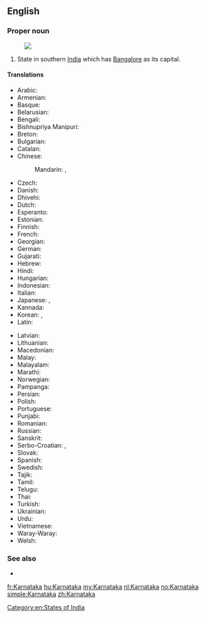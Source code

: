 {{also|Karnátaka}}
==English==
{{wikipedia}}

===Proper noun===
{{en-proper noun}}
[[Image:Karnataka in India (disputed hatched).svg|thumb|]]
# State in southern [[India]] which has [[Bangalore]] as its capital.

====Translations====
{{trans-top|state in southern India}}
* Arabic: {{t|ar|كارناتاكا|f|tr=karnaataka}}
* Armenian: {{t-|hy|Կառնատակա|tr=Kaṙnataka}}
* Basque: {{t-|eu|Karnataka|xs=Basque}}
* Belarusian: {{t-|be|Карнатака|f|tr=Karnátaka|xs=Belarusian}}
* Bengali: {{t-|bn|কর্ণাটক|sc=Beng|xs=Bengali}}
* Bishnupriya Manipuri: {{tø|bpy|কর্ণাটক|sc=Beng}}
* Breton: {{t-|br|Karnataka|xs=Breton}}
* Bulgarian: {{t-|bg|Карнатака|f|tr=Karnátaka}}
* Catalan: {{t-|ca|Karnataka}}
* Chinese:
*: Mandarin: {{t|cmn|卡納塔克邦|sc=Hani}}, {{t|cmn|卡纳塔克邦|tr=Kǎnàtǎkè-bāng|sc=Hani}}
* Czech: {{t-|cs|Karnátaka|f}}
* Danish: {{t-|da|Karnataka}}
* Dhivehi: {{tø|dv|ކަރްނާޓަކާ}}
* Dutch: {{t+|nl|Karnataka}}
* Esperanto: {{t-|eo|Karnatako|xs=Esperanto}}
* Estonian: {{t-|et|Karnataka}}
* Finnish: {{t-|fi|Karnataka}}
* French: {{t-|fr|Karnataka}}
* Georgian: {{t|ka|კარნატაკა|tr=karnataka|sc=Geor|xs=Georgian}}
* German: {{t-|de|Karnataka}}
* Gujarati: {{t-|gu|કર્ણાટક|sc=Gujr|xs=Gujarati}}
* Hebrew: {{t|he|קארנאטקה}}
* Hindi: {{t-|hi|कर्नाटक|tr=karnāṭaka|xs=Hindi}}
* Hungarian: {{t+|hu|Karnátaka}}
* Indonesian: {{t-|id|Karnataka|xs=Indonesian}}
* Italian: {{t-|it|Karnataka}}
* Japanese: {{t|ja|カルナータカ州|tr=Karunātaka shū}}, {{t|ja|カルナータカ|tr=Karunātaka}}
* Kannada: {{t-|kn|ಕರ್ನಾಟಕ|tr=karnāṭaka|sc=Knda|xs=Kannada}}
* Korean: {{t|ko|카르나타카 주|tr=Kareunataka ju|sc=Hang}}, {{t|ko|카르나타카|tr=Kareunataka|sc=Hang}}
* Latin: {{t|la|Carnatica}}
{{trans-mid}}
* Latvian: {{t|lv|Karnātaka|xs=Latvian}}
* Lithuanian: {{t-|lt|Karnataka|xs=Lithuanian}}
* Macedonian: {{t-|mk|Карнатака}}
* Malay: {{t-|ms|Karnataka|xs=Malay}}
* Malayalam: {{t-|ml|കര്ണാടക|tr=karṇāṭaka|sc=Mlym|xs=Malayalam}}
* Marathi: {{t-|mr|कर्नाटक|sc=Deva|xs=Marathi}}
* Norwegian: {{t+|no|Karnataka}}
* Pampanga: {{tø|pam|Karnataka}}
* Persian: {{t|fa|کارناتاکا|xs=Persian}}
* Polish: {{t-|pl|Karnataka}}
* Portuguese: {{t-|pt|Karnataka}}
* Punjabi: {{tø|pa|کرناٹک|sc=pa-Arab}}
* Romanian: {{t-|ro|Karnataka}}
* Russian: {{t-|ru|Карнатака|f|tr=Karnátaka}}
* Sanskrit: {{t-|sa|कर्णाटक|xs=Sanskrit}}
* Serbo-Croatian: {{t|sh|Карнатака|sc=Cyrl|xs=Serbo-Croatian}}, {{t|sh|Karnataka|xs=Serbo-Croatian}}
* Slovak: {{t-|sk|Karnátaka}}
* Spanish: {{t-|es|Karnataka}}
* Swedish: {{t-|sv|Karnataka}}
* Tajik: {{t|tg|Карнотако|sc=Cyrl|xs=Tajik}}
* Tamil: {{t-|ta|கர்நாடகம்|tr=karnāṭakam|xs=Tamil}}
* Telugu: {{t-|te|కర్ణాటక|tr=karṇāṭaka}}
* Thai: {{t|th|รัฐกรณาฏกะ|tr=rát gon-nâat-gà}}
* Turkish: {{t-|tr|Karnataka}}
* Ukrainian: {{t-|uk|Карнатака|f|tr=Karnátaka|xs=Ukrainian}}
* Urdu: {{t-|ur|کرناٹک|xs=Urdu}}
* Vietnamese: {{t-|vi|Karnataka|xs=Vietnamese}}
* Waray-Waray: {{tø|war|Karnataka}}
* Welsh: {{t-|cy|Karnataka|xs=Welsh}}
{{trans-bottom}}

===See also===
* {{list|en|states of India}}

[[Category:en:States of India]]

[[fr:Karnataka]]
[[hu:Karnataka]]
[[my:Karnataka]]
[[nl:Karnataka]]
[[no:Karnataka]]
[[simple:Karnataka]]
[[zh:Karnataka]]